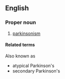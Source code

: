 ==English==

===Proper noun===
{{en-proper noun}}
{{wikipedia|Parkinsonism}}

# {{lb|en|neurology}} [[parkinsonism]]

====Related terms====
Also known as
* atypical Parkinson's
* secondary Parkinson's